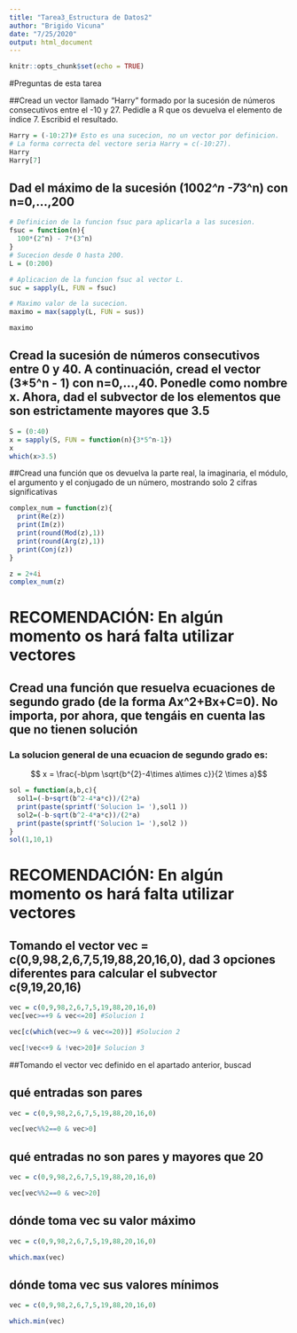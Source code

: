 ```yaml
---
title: "Tarea3_Estructura de Datos2"
author: "Brigido Vicuna"
date: "7/25/2020"
output: html_document
---
```


```r
knitr::opts_chunk$set(echo = TRUE)
```

#Preguntas de esta tarea

##Cread un vector llamado "Harry" formado por la sucesión de números consecutivos entre el -10 y 27. Pedidle a R que os devuelva el elemento de índice 7. Escribid el resultado.

```r
Harry = (-10:27)# Esto es una sucecion, no un vector por definicion.
# La forma correcta del vectore seria Harry = c(-10:27).
Harry
Harry[7]
```


## Dad el máximo de la sucesión (100*2^n -7*3^n) con n=0,...,200

```r
# Definicion de la funcion fsuc para aplicarla a las sucesion.
fsuc = function(n){
  100*(2^n) - 7*(3^n)
}
# Sucecion desde 0 hasta 200.
L = (0:200)

# Aplicacion de la funcion fsuc al vector L.
suc = sapply(L, FUN = fsuc)

# Maximo valor de la sucecion.
maximo = max(sapply(L, FUN = sus))

maximo
```


## Cread la sucesión de números consecutivos entre 0 y 40. A continuación, cread el vector (3*5^n - 1) con n=0,...,40. Ponedle como nombre x. Ahora, dad el subvector de los elementos que son estrictamente mayores que 3.5

```r
S = (0:40)
x = sapply(S, FUN = function(n){3*5^n-1})
x
which(x>3.5)
```


##Cread una función que os devuelva la parte real, la imaginaria, el módulo, el argumento y el conjugado de un número, mostrando solo 2 cifras significativas

```r
complex_num = function(z){
  print(Re(z))
  print(Im(z)) 
  print(round(Mod(z),1))
  print(round(Arg(z),1))
  print(Conj(z))
}

z = 2+4i
complex_num(z)

```
# RECOMENDACIÓN: En algún momento os hará falta utilizar vectores

## Cread una función que resuelva ecuaciones de segundo grado (de la forma Ax^2+Bx+C=0). No importa, por ahora, que tengáis en cuenta las que no tienen solución

### La solucion general de una ecuacion de segundo grado es:

$$ x  = \frac{-b\pm \sqrt{b^{2}-4\times a\times c}}{2 \times a}$$

```r
sol = function(a,b,c){
  sol1=(-b+sqrt(b^2-4*a*c))/(2*a)
  print(paste(sprintf('Solucion 1= '),sol1 ))
  sol2=(-b-sqrt(b^2-4*a*c))/(2*a)
  print(paste(sprintf('Solucion 1= '),sol2 ))
}
sol(1,10,1)
```


# RECOMENDACIÓN: En algún momento os hará falta utilizar vectores

## Tomando el vector vec = c(0,9,98,2,6,7,5,19,88,20,16,0), dad 3 opciones diferentes para calcular el subvector c(9,19,20,16)

```r
vec = c(0,9,98,2,6,7,5,19,88,20,16,0)
vec[vec>=+9 & vec<=20] #Solucion 1

vec[c(which(vec>=9 & vec<=20))] #Solucion 2

vec[!vec<+9 & !vec>20]# Solucion 3
```


##Tomando el vector vec definido en el apartado anterior, buscad

## qué entradas son pares

```r
vec = c(0,9,98,2,6,7,5,19,88,20,16,0)

vec[vec%%2==0 & vec>0]
```


## qué entradas no son pares y mayores que 20

```r
vec = c(0,9,98,2,6,7,5,19,88,20,16,0)

vec[vec%%2==0 & vec>20]
```


## dónde toma vec su valor máximo

```r
vec = c(0,9,98,2,6,7,5,19,88,20,16,0)

which.max(vec)
```


## dónde toma vec sus valores mínimos

```r
vec = c(0,9,98,2,6,7,5,19,88,20,16,0)

which.min(vec)
```

